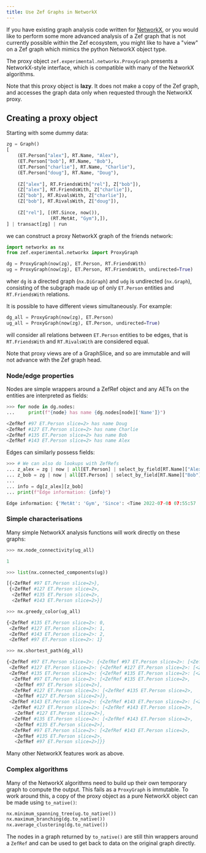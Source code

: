 ```yaml
---
title: Use Zef Graphs in NetworkX
---
```


If you have existing graph analysis code written for
[NetworkX](https://networkx.org/), or you would like to perform some more
advanced analysis of a Zef graph that is not currently possible within the Zef
ecosystem, you might like to have a "view" on a Zef graph which mimics the
python NetworkX object type.

The proxy object `zef.experimental.networkx.ProxyGraph` presents a
NetworkX-style interface, which is compatible with many of the NetworkX algorithms.

Note that this proxy object is **lazy**. It does not make a copy of the Zef
graph, and accesses the graph data only when requested through the NetworkX proxy.

## Creating a proxy object

Starting with some dummy data:

```python
zg = Graph()
[
    (ET.Person["alex"], RT.Name, "Alex"),
    (ET.Person["bob"], RT.Name, "Bob"),
    (ET.Person["charlie"], RT.Name, "Charlie"),
    (ET.Person["doug"], RT.Name, "Doug"),
    
    (Z["alex"], RT.FriendsWith["rel"], Z["bob"]),
    (Z["alex"], RT.FriendsWith, Z["charlie"]),
    (Z["bob"], RT.RivalsWith, Z["charlie"]),
    (Z["bob"], RT.RivalsWith, Z["doug"]),
    
    (Z["rel"], [(RT.Since, now()),
                (RT.MetAt, "Gym"),]),
] | transact[zg] | run
```

we can construct a proxy NetworkX graph of the friends network:

```python
import networkx as nx
from zef.experimental.networkx import ProxyGraph

dg = ProxyGraph(now(zg), ET.Person, RT.FriendsWith)
ug = ProxyGraph(now(zg), ET.Person, RT.FriendsWith, undirected=True)
```

wher `dg` is a directed graph (`nx.DiGraph`) and `udg` is undirected
(`nx.Graph`), consisting of the subgraph made up of only `ET.Person` entities
and `RT.FriendsWith` relations.

It is possible to have different views simultaneously. For example:

```python
dg_all = ProxyGraph(now(zg), ET.Person)
ug_all = ProxyGraph(now(zg), ET.Person, undirected=True)
```

will consider all relations between `ET.Person` entities to be edges, that is
`RT.FriendsWith` and `RT.RivalsWith` are considered equal.

Note that proxy views are of a GraphSlice, and so are immutable and will not
advance with the Zef graph head.

### Node/edge properties

Nodes are simple wrappers around a ZefRef object and any AETs on the entities are interpreted as fields:

```python
>>> for node in dg.nodes:
...     print(f"{node} has name {dg.nodes[node]['Name']}")

<ZefRef #97 ET.Person slice=2> has name Doug
<ZefRef #127 ET.Person slice=2> has name Charlie
<ZefRef #135 ET.Person slice=2> has name Bob
<ZefRef #143 ET.Person slice=2> has name Alex
```

Edges can similarly possess fields:

```python
>>> # We can also do lookups with ZefRefs
... z_alex = zg | now | all[ET.Person] | select_by_field[RT.Name]["Alex"] | collect
... z_bob = zg | now | all[ET.Person] | select_by_field[RT.Name]["Bob"] | collect
... 
... info = dg[z_alex][z_bob]
... print(f"Edge information: {info}")

Edge information: {'MetAt': 'Gym', 'Since': <Time 2022-07-08 07:55:57 (+0800)>, 'type': RT.FriendsWith}
```

### Simple characterisations

Many simple NetworkX analysis functions will work directly on these graphs:

```python
>>> nx.node_connectivity(ug_all)

1
```

```python
>>> list(nx.connected_components(ug))

[{<ZefRef #97 ET.Person slice=2>},
 {<ZefRef #127 ET.Person slice=2>,
  <ZefRef #135 ET.Person slice=2>,
  <ZefRef #143 ET.Person slice=2>}]
```

```python
>>> nx.greedy_color(ug_all)

{<ZefRef #135 ET.Person slice=2>: 0,
 <ZefRef #127 ET.Person slice=2>: 1,
 <ZefRef #143 ET.Person slice=2>: 2,
 <ZefRef #97 ET.Person slice=2>: 1}
```

```python
>>> nx.shortest_path(dg_all)

{<ZefRef #97 ET.Person slice=2>: {<ZefRef #97 ET.Person slice=2>: [<ZefRef #97 ET.Person slice=2>]},
 <ZefRef #127 ET.Person slice=2>: {<ZefRef #127 ET.Person slice=2>: [<ZefRef #127 ET.Person slice=2>]},
 <ZefRef #135 ET.Person slice=2>: {<ZefRef #135 ET.Person slice=2>: [<ZefRef #135 ET.Person slice=2>],
  <ZefRef #97 ET.Person slice=2>: [<ZefRef #135 ET.Person slice=2>,
   <ZefRef #97 ET.Person slice=2>],
  <ZefRef #127 ET.Person slice=2>: [<ZefRef #135 ET.Person slice=2>,
   <ZefRef #127 ET.Person slice=2>]},
 <ZefRef #143 ET.Person slice=2>: {<ZefRef #143 ET.Person slice=2>: [<ZefRef #143 ET.Person slice=2>],
  <ZefRef #127 ET.Person slice=2>: [<ZefRef #143 ET.Person slice=2>,
   <ZefRef #127 ET.Person slice=2>],
  <ZefRef #135 ET.Person slice=2>: [<ZefRef #143 ET.Person slice=2>,
   <ZefRef #135 ET.Person slice=2>],
  <ZefRef #97 ET.Person slice=2>: [<ZefRef #143 ET.Person slice=2>,
   <ZefRef #135 ET.Person slice=2>,
   <ZefRef #97 ET.Person slice=2>]}}
```

Many other NetworkX features work as above.

### Complex algorithms

Many of the NetworkX algorithms need to build up their own temporary graph to
compute the output. This fails as a `ProxyGraph` is immutable. To work around
this, a copy of the proxy object as a pure NetworkX object can be made using
`to_native()`:

```python
nx.minimum_spanning_tree(ug.to_native())
nx.maximum_branching(dg.to_native())
nx.average_clustering(dg.to_native())
```

The nodes in a graph returned by `to_native()` are still thin wrappers around a
`ZefRef` and can be used to get back to data on the original graph directly.